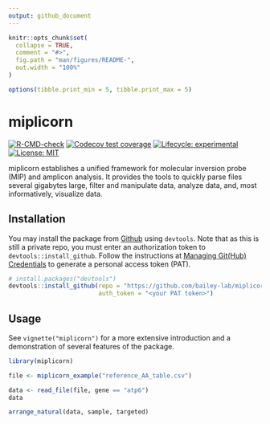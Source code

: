```yaml
---
output: github_document
---
```


<!-- README.md is generated from README.Rmd. Please edit that file -->

```r
knitr::opts_chunk$set(
  collapse = TRUE,
  comment = "#>",
  fig.path = "man/figures/README-",
  out.width = "100%"
)

options(tibble.print_min = 5, tibble.print_max = 5)
```

# miplicorn

<!-- badges: start -->
[![R-CMD-check](https://github.com/bailey-lab/miplicorn/workflows/R-CMD-check/badge.svg)](https://github.com/bailey-lab/miplicorn/actions)
[![Codecov test coverage](https://codecov.io/gh/bailey-lab/miplicorn/branch/master/graph/badge.svg)](https://codecov.io/gh/bailey-lab/miplicorn?branch=master)
[![Lifecycle: experimental](https://img.shields.io/badge/lifecycle-experimental-orange.svg)](https://lifecycle.r-lib.org/articles/stages.html#experimental)
[![License: MIT](https://img.shields.io/badge/License-MIT-yellow.svg)](https://opensource.org/licenses/MIT)
<!-- badges: end -->

miplicorn establishes a unified framework for molecular inversion probe (MIP)
and amplicon analysis. It provides the tools to quickly parse files several
gigabytes large, filter and manipulate data, analyze data, and, most
informatively, visualize data.

## Installation
You may install the package from
[Github](https://github.com/bailey-lab/miplicorn) using `devtools`. Note that as
this is still a private repo, you must enter an authorization token to
`devtools::install_github`. Follow the instructions at [Managing Git(Hub)
Credentials](https://usethis.r-lib.org/articles/articles/git-credentials.html)
to generate a personal access token (PAT).
```r
# install.packages("devtools")
devtools::install_github(repo = "https://github.com/bailey-lab/miplicorn",
                         auth_token = "<your PAT token>")
```

## Usage
See `vignette("miplicorn")` for a more extensive introduction and a
demonstration of several features of the package.
```r
library(miplicorn)

file <- miplicorn_example("reference_AA_table.csv")

data <- read_file(file, gene == "atp6")
data  

arrange_natural(data, sample, targeted)
```


